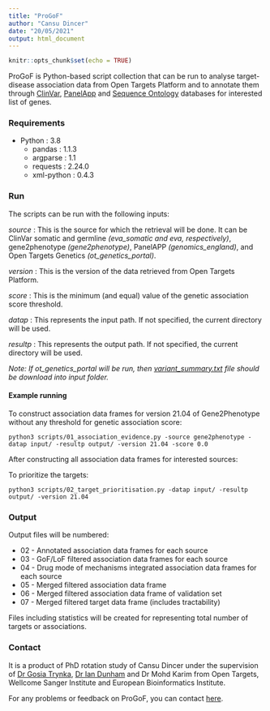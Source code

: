 ```yaml
---
title: "ProGoF"
author: "Cansu Dincer"
date: "20/05/2021"
output: html_document
---
```


```r
knitr::opts_chunk$set(echo = TRUE)
```

ProGoF is Python-based script collection that can be run to analyse target-disease association data from Open Targets Platform and to annotate them through [ClinVar](https://www.ncbi.nlm.nih.gov/clinvar/), [PanelApp](https://panelapp.genomicsengland.co.uk/) and [Sequence Ontology](http://www.sequenceontology.org/) databases for interested list of genes.

### Requirements

* Python : 3.8
  + pandas : 1.1.3
  + argparse : 1.1
  + requests : 2.24.0
  + xml-python : 0.4.3

### Run

The scripts can be run with the following inputs:

*source* : This is the source for which the retrieval will be done. It can be ClinVar somatic and germline *(eva_somatic and eva, respectively)*, gene2phenotype *(gene2phenotype)*, PanelAPP *(genomics_england)*, and Open Targets Genetics *(ot_genetics_portal)*.

*version* : This is the version of the data retrieved from Open Targets Platform.

*score* : This is the minimum (and equal) value of the genetic association score threshold.

*datap* : This represents the input path. If not specified, the current directory will be used.

*resultp* : This represents the output path. If not specified, the current directory will be used.

*Note: If ot_genetics_portal will be run, then [variant_summary.txt](https://ftp.ncbi.nlm.nih.gov/pub/clinvar/tab_delimited/variant_summary.txt.gz) file should be download into input folder.*

#### Example running

To construct association data frames for version 21.04 of Gene2Phenotype without any threshold for genetic association score:

```
python3 scripts/01_association_evidence.py -source gene2phenotype -datap input/ -resultp output/ -version 21.04 -score 0.0
```

After constructing all association data frames for interested sources:

To prioritize the targets:

```
python3 scripts/02_target_prioritisation.py -datap input/ -resultp output/ -version 21.04
```

### Output


Output files will be numbered:

* 02 - Annotated association data frames for each source
* 03 - GoF/LoF filtered association data frames for each source
* 04 - Drug mode of mechanisms integrated association data frames for each source
* 05 - Merged filtered association data frame
* 06 - Merged filtered association data frame of validation set
* 07 - Merged filtered target data frame (includes tractability)

Files including statistics will be created for representing total number of targets or associations. 


### Contact

It is a product of PhD rotation study of Cansu Dincer under the supervision of [Dr Gosia Trynka](https://www.sanger.ac.uk/person/trynka-gosia/), [Dr Ian Dunham](https://www.ebi.ac.uk/about/people/ian-dunham) and Dr Mohd Karim from Open Targets, Wellcome Sanger Institute and European Bioinformatics Institute. 

For any problems or feedback on ProGoF, you can contact [here](mailto:cd7@sanger.ac.uk).
